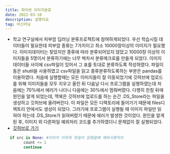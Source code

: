 ```yaml
---
title: 파이썬 이미지분류
date: 2022-03-10
description: 설명이요
tag: 머신러닝  
---
```


- 학교 연구실에서 피부암 딥러닝 분류프로젝트에 참여하게되었다. 
우선 학습시킬 데이터들이 필요한데 피부암 종류는 7가지이고 최소 10000장이상의 이미지가 필요했다.
이미지데이터는 찾았지만 종류에 따라 분류되어있지 않았고 10000장 이상의 이미지들을 5명이서 분류하기에는 너무 벅차서
분류메크로를 만들게 되었다.
이미지데이터들 사이에 csv파일이 있어서 그 표를 토대로 분류하도록 작성하였다. 파일이동은 shutil을 사용하였고
csv파일을 읽고 종류분류하도록하는 부분은 pandas를 이용하였다. 처음에 실행할때는 모든 이미지들이 잘 이동되었기에
깃허브에 업로드를 위해 이미지들을 모두 지우고 올린 뒤 다음날 다시 프로그램을 실행하였는데 처음에는 70%에서
에러가 나더니 다음에는 30%에서 멈춰버렸다.
다행히 한참 뒤에 원인을 알게 되었는데, 맥북은 깃허브에 업로드를 하는 순간 .DS_Store라는 파일을 생성하고
깃허브에 올려버린다. 이 파일은 모든 디렉토리에 들어가기 때문에 files디렉토리 안에서도 생성이 되었다.
그러기에 프로그램이 실행될 때 이미지 파일만 읽혀야 하는데 .DS_Store가 읽혀버렸기 때문에 에러가 발생한 것이었다.
원인을 알게된 후, 이미지 외 다른파일 예외처리 코드를 추가하였더니 문제없이 잘 실행되었다.
- [깃허브로 가기](https://github.com/Oldentomato/Image_Classification/blob/main/image_classification.py)

```python
  if src is None: #이미지 이외의 파일이 읽혔을때 예외사항처리
        count += 1
        continue
